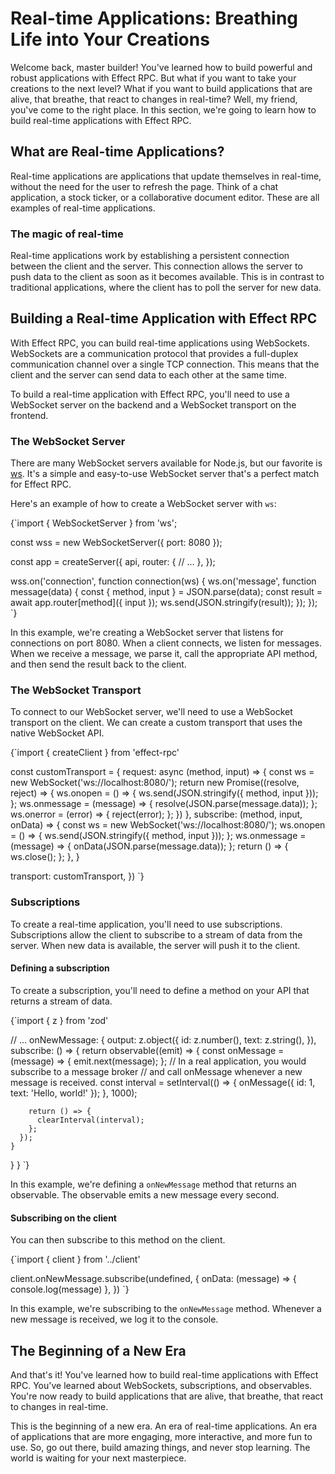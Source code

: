 
# Real-time Applications: Breathing Life into Your Creations

Welcome back, master builder! You've learned how to build powerful and robust applications with Effect RPC. But what if you want to take your creations to the next level? What if you want to build applications that are alive, that breathe, that react to changes in real-time? Well, my friend, you've come to the right place. In this section, we're going to learn how to build real-time applications with Effect RPC.

## What are Real-time Applications?

Real-time applications are applications that update themselves in real-time, without the need for the user to refresh the page. Think of a chat application, a stock ticker, or a collaborative document editor. These are all examples of real-time applications.

### The magic of real-time

Real-time applications work by establishing a persistent connection between the client and the server. This connection allows the server to push data to the client as soon as it becomes available. This is in contrast to traditional applications, where the client has to poll the server for new data.

## Building a Real-time Application with Effect RPC

With Effect RPC, you can build real-time applications using WebSockets. WebSockets are a communication protocol that provides a full-duplex communication channel over a single TCP connection. This means that the client and the server can send data to each other at the same time.

To build a real-time application with Effect RPC, you'll need to use a WebSocket server on the backend and a WebSocket transport on the frontend.

### The WebSocket Server

There are many WebSocket servers available for Node.js, but our favorite is [ws](https://github.com/websockets/ws). It's a simple and easy-to-use WebSocket server that's a perfect match for Effect RPC.

Here's an example of how to create a WebSocket server with `ws`:

<CodeBlock language="typescript">{`import { WebSocketServer } from 'ws';

const wss = new WebSocketServer({ port: 8080 });

const app = createServer({
  api,
  router: {
    // ...
  },
});

wss.on('connection', function connection(ws) {
  ws.on('message', function message(data) {
    const { method, input } = JSON.parse(data);
    const result = await app.router[method]({ input });
    ws.send(JSON.stringify(result));
  });
});
`}</CodeBlock>

In this example, we're creating a WebSocket server that listens for connections on port 8080. When a client connects, we listen for messages. When we receive a message, we parse it, call the appropriate API method, and then send the result back to the client.

### The WebSocket Transport

To connect to our WebSocket server, we'll need to use a WebSocket transport on the client. We can create a custom transport that uses the native WebSocket API.

<CodeBlock language="typescript">{`import { createClient } from 'effect-rpc'

const customTransport = {
  request: async (method, input) => {
    const ws = new WebSocket('ws://localhost:8080/');
    return new Promise((resolve, reject) => {
      ws.onopen = () => {
        ws.send(JSON.stringify({ method, input }));
      };
      ws.onmessage = (message) => {
        resolve(JSON.parse(message.data));
      };
      ws.onerror = (error) => {
        reject(error);
      };
    })
  },
  subscribe: (method, input, onData) => {
    const ws = new WebSocket('ws://localhost:8080/');
    ws.onopen = () => {
      ws.send(JSON.stringify({ method, input }));
    };
    ws.onmessage = (message) => {
      onData(JSON.parse(message.data));
    };
    return () => {
      ws.close();
    };
  },
}

  transport: customTransport,
})
`}</CodeBlock>

### Subscriptions

To create a real-time application, you'll need to use subscriptions. Subscriptions allow the client to subscribe to a stream of data from the server. When new data is available, the server will push it to the client.

#### Defining a subscription

To create a subscription, you'll need to define a method on your API that returns a stream of data.

<CodeBlock language="typescript">{`import { z } from 'zod'

  // ...
  onNewMessage: {
    output: z.object({
      id: z.number(),
      text: z.string(),
    }),
    subscribe: () => {
      return observable((emit) => {
        const onMessage = (message) => {
          emit.next(message);
        };
        // In a real application, you would subscribe to a message broker
        // and call onMessage whenever a new message is received.
        const interval = setInterval(() => {
          onMessage({ id: 1, text: 'Hello, world!' });
        }, 1000);

        return () => {
          clearInterval(interval);
        };
      });
    }
  }
}
`}</CodeBlock>

In this example, we're defining a `onNewMessage` method that returns an observable. The observable emits a new message every second.

#### Subscribing on the client

You can then subscribe to this method on the client.

<CodeBlock language="typescript">{`import { client } from '../client'

client.onNewMessage.subscribe(undefined, {
  onData: (message) => {
    console.log(message)
  },
})
`}</CodeBlock>

In this example, we're subscribing to the `onNewMessage` method. Whenever a new message is received, we log it to the console.

## The Beginning of a New Era

And that's it! You've learned how to build real-time applications with Effect RPC. You've learned about WebSockets, subscriptions, and observables. You're now ready to build applications that are alive, that breathe, that react to changes in real-time.

This is the beginning of a new era. An era of real-time applications. An era of applications that are more engaging, more interactive, and more fun to use. So, go out there, build amazing things, and never stop learning. The world is waiting for your next masterpiece.
